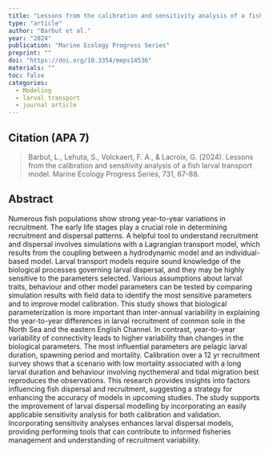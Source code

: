 ```yaml
---
title: "Lessons from the calibration and sensitivity analysis of a fish larval transport model"
type: "article"
author: "Barbut et al."
year: "2024"
publication: "Marine Ecology Progress Series"
preprint: ""
doi: "https://doi.org/10.3354/meps14536"
materials: ""
toc: false
categories:
  - Modeling
  - larval transport
  - journal article
---
```


## Citation (APA 7)

> Barbut, L., Lehuta, S., Volckaert, F. A., & Lacroix, G. (2024). Lessons from the calibration and sensitivity analysis of a fish larval transport model. Marine Ecology Progress Series, 731, 67-88.

## Abstract

Numerous fish populations show strong year-to-year variations in recruitment. The early life stages play a crucial role in determining recruitment and dispersal patterns. A helpful tool to understand recruitment and dispersal involves simulations with a Lagrangian transport model, which results from the coupling between a hydrodynamic model and an individual-based model. Larval transport models require sound knowledge of the biological processes governing larval dispersal, and they may be highly sensitive to the parameters selected. Various assumptions about larval traits, behaviour and other model parameters can be tested by comparing simulation results with field data to identify the most sensitive parameters and to improve model calibration. This study shows that biological parameterization is more important than inter-annual variability in explaining the year-to-year differences in larval recruitment of common sole in the North Sea and the eastern English Channel. In contrast, year-to-year variability of connectivity leads to higher variability than changes in the biological parameters. The most influential parameters are pelagic larval duration, spawning period and mortality. Calibration over a 12 yr recruitment survey shows that a scenario with low mortality associated with a long larval duration and behaviour involving nycthemeral and tidal migration best reproduces the observations. This research provides insights into factors influencing fish dispersal and recruitment, suggesting a strategy for enhancing the accuracy of models in upcoming studies. The study supports the improvement of larval dispersal modelling by incorporating an easily applicable sensitivity analysis for both calibration and validation. Incorporating sensitivity analyses enhances larval dispersal models, providing performing tools that can contribute to informed fisheries management and understanding of recruitment variability.
